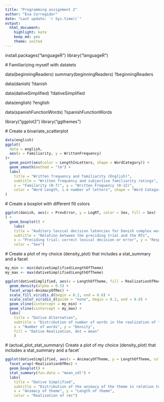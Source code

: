 ```yaml
---
title: "Programming assignment 2"  
author: "Eva Corregidor"  
date: "Last update: `r Sys.time()`"  
output:  
  html_document:  
    highlight: kate  
    keep_md: yes  
    theme: united
---
```


install.packages("languageR")
library("languageR")

 # Familiarizing myself with datatets

data(beginningReaders)
summary(beginningReaders)
?beginningReaders

data(danish)
?danish

data(dativeSimplified)
?dativeSimplified

data(english)
?english

data(spanishFunctionWords)
?spanishFunctionWords

library("ggplot2")
library("ggthemes")

 # Create a bivariate_scatterplot

```r

data(english)
ggplot(
  data = english,
  aes(x = Familiarity, y = WrittenFrequency) 
)+
  geom_point(aes(color = LengthInLetters, shape = WordCategory)) +
  geom_smooth(method = "lm") +
  labs(
    title = "Written frequency and familiarity (English)",
    subtitle = "Written frequency and subjective familiarity ratings",
    x = "Familarity (0-7)", y = "Written Frequency (0-12)",
    color = "Word Length, i.e number of letters", shape = "Word Category"
)
```

 # Create a boxplot with different fill colors

```r
ggplot(danish, aes(x = PrevError, y = LogRT, color = Sex, fill = Sex)
) +
  geom_boxplot() +
    labs(
    title = "Auditory lexical decision latencies for Danish complex words",
    subtitle = "Relation between the preciding trial and the RTs",
    x = "Preciding trial: correct lexical decision or error", y = "Response time (ms)",
    color = "Sex")
```

 # Create a plot of my choice (density_plot) that includes a stat_summary and a facet

```r

my_min <- min(dativeSimplified$LengthOfTheme)
my_max <- max(dativeSimplified$LengthOfTheme)

ggplot(dativeSimplified, aes(x = LengthOfTheme, fill = RealizationOfRec, color = RealizationOfRec)) +
  geom_density(alpha = 0.5) +
  facet_wrap(~AnimacyOfRec) +
  scale_fill_viridis_d(begin = 0.2, end = 0.8) + 
  scale_color_viridis_d(guide = "none", begin = 0.2, end = 0.8) + 
  geom_vline(xintercept = my_min) +
  geom_vline(xintercept = my_max) +
  labs(
    title = "Dative Alternation",
    subtitle = "Distribution of number of words in the realization of the dative as NP or PP based on the animacy of the recipient",
    x = "Number of words", y = "Density",
    fill = "Dative Realization, dot = mean"
    )
```

 # (actual_plot_stat_summary) Create a plot of my choice (density_plot) that includes a stat_summary and a facet`
 
```r
ggplot(dativeSimplified, aes(x = AnimacyOfTheme, y = LengthOfTheme, color = RealizationOfRec)) +
  facet_wrap(~RealizationOfRec) +
  geom_boxplot() +
  stat_summary(fun.data = "mean_sdl") +
  labs(
    title = "Dative Simplified",
    subtitle = "Distribution of the animacy of the theme in relation to the number of words comprising the theme, organized by the realization of the dative (NP or PP)",
    x = "Animacy of theme", y = "Length of theme",
    color = "Realization of rec")
```
 
